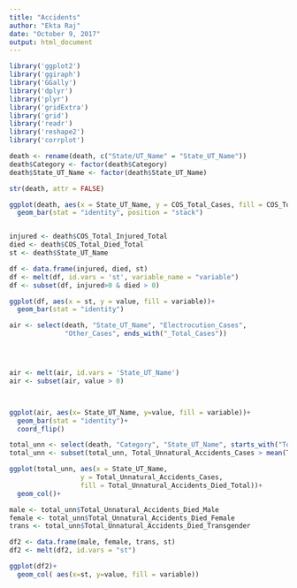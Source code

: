 ---
title: "Accidents"
author: "Ekta Raj"
date: "October 9, 2017"
output: html_document
---

```{r echo=FALSE, message=FALSE, warning=FALSE}
library('ggplot2')
library('ggiraph')
library('GGally')
library('dplyr')
library('plyr')
library('gridExtra')
library('grid')
library('readr')
library('reshape2')
library('corrplot')

```

```{r echo=FALSE, message=FALSE, warning=FALSE}
death <- rename(death, c("State/UT_Name" = "State_UT_Name"))
death$Category <- factor(death$Category)
death$State_UT_Name <- factor(death$State_UT_Name)
```

```{r echo=FALSE, message=FALSE, warning=FALSE}
str(death, attr = FALSE)
```

```{r echo=FALSE, message=FALSE, warning=FALSE}
ggplot(death, aes(x = State_UT_Name, y = COS_Total_Cases, fill = COS_Total_Injured_Total))+
  geom_bar(stat = "identity", position = "stack")



```

```{r echo=FALSE, message=FALSE, warning=FALSE}
injured <- death$COS_Total_Injured_Total
died <- death$COS_Total_Died_Total
st <- death$State_UT_Name

df <- data.frame(injured, died, st)
df <- melt(df, id.vars = 'st', variable_name = "variable")
df <- subset(df, injured>0 & died > 0)

ggplot(df, aes(x = st, y = value, fill = variable))+
  geom_bar(stat = "identity")


```


```{r echo=FALSE, message=FALSE, warning=FALSE}

air <- select(death, "State_UT_Name", "Electrocution_Cases",
              "Other_Cases", ends_with("_Total_Cases"))




air <- melt(air, id.vars = 'State_UT_Name')
air <- subset(air, value > 0)



ggplot(air, aes(x= State_UT_Name, y=value, fill = variable))+
  geom_bar(stat = "identity")+
  coord_flip()
```


```{r echo=FALSE, message=FALSE, warning=FALSE}
total_unn <- select(death, "Category", "State_UT_Name", starts_with("Total_Unnatural"))
total_unn <- subset(total_unn, Total_Unnatural_Accidents_Cases > mean(Total_Unnatural_Accidents_Cases))

ggplot(total_unn, aes(x = State_UT_Name,
                  y = Total_Unnatural_Accidents_Cases, 
                  fill = Total_Unnatural_Accidents_Died_Total))+
  geom_col()+

```


```{r echo=FALSE, message=FALSE, warning=FALSE}
male <- total_unn$Total_Unnatural_Accidents_Died_Male
female <- total_unn$Total_Unnatural_Accidents_Died_Female
trans <- total_unn$Total_Unnatural_Accidents_Died_Transgender

df2 <- data.frame(male, female, trans, st)
df2 <- melt(df2, id.vars = "st")
```

```{r echo=FALSE, message=FALSE, warning=FALSE}
ggplot(df2)+
  geom_col( aes(x=st, y=value, fill = variable))
```
